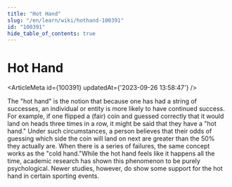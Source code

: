 ```yaml
---
title: "Hot Hand"
slug: "/en/learn/wiki/hothand-100391"
id: "100391"
hide_table_of_contents: true
---
```



# Hot Hand

<ArticleMeta id={100391} updatedAt={'2023-09-26 13:58:47'} />
<div className='border-solid border-b border-t-0 my-4 border-[var(--ifm-color-gray-300)]' />

The "hot hand" is the notion that because one has had a string of successes, an individual or entity is more likely to have continued success. For example, if one flipped a (fair) coin and guessed correctly that it would land on heads three times in a row, it might be said that they have a "hot hand." Under such circumstances, a person believes that their odds of guessing which side the coin will land on next are greater than the 50% they actually are. When there is a series of failures, the same concept works as the "cold hand."While the hot hand feels like it happens all the time, academic research has shown this phenomenon to be purely psychological. Newer studies, however, do show some support for the hot hand in certain sporting events.
